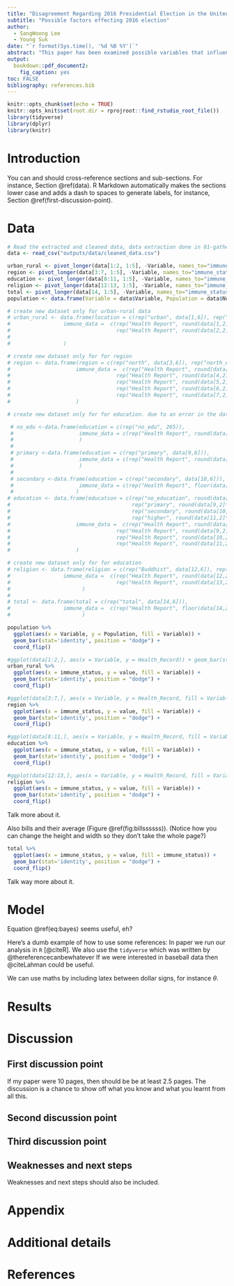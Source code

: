 ```yaml
---
title: "Disagreement Regarding 2016 Presidential Election in the United States^[Code and data are available at: https://github.com/SANGWOONG-LEE/Thailand_Healthcare]"
subtitle: "Possible factors effecting 2016 election"
author: 
  - SangWoong Lee
  - Young Suk
date: "`r format(Sys.time(), '%d %B %Y')`"
abstract: "This paper has been examined possible variables that influenced U.S citizens' choice for the 2016 U.S presidential election. We have found that there exists significantly different opinions regarding gender, wealth, race and age. This is important in a sesne that it shows thought trends as well as crucial decision indicators for voting in U.S.,With further survey at the end of this paper, we are going to explore whether this is happening only in U.S or not."
output:
  bookdown::pdf_document2:
    fig_caption: yes
toc: FALSE
bibliography: references.bib
---
```


```r
knitr::opts_chunk$set(echo = TRUE)
knitr::opts_knit$set(root.dir = rprojroot::find_rstudio_root_file())
library(tidyverse)
library(dplyr)
library(knitr)
```

# Introduction

You can and should cross-reference sections and sub-sections. For instance, Section \@ref(data). R Markdown automatically makes the sections lower case and adds a dash to spaces to generate labels, for instance, Section \@ref(first-discussion-point). 



# Data
```r
# Read the extracted and cleaned data, data extraction done in 01-gather-data.R and modification done in 02-clean-and-prepare-data.R
data <- read_csv("outputs/data/cleaned_data.csv")

urban_rural <- pivot_longer(data[1:2, 1:5], -Variable, names_to="immune_status", values_to="value")
region <- pivot_longer(data[3:7, 1:5], -Variable, names_to="immune_status", values_to="value")
education <- pivot_longer(data[8:11, 1:5], -Variable, names_to="immune_status", values_to="value")
religion <- pivot_longer(data[12:13, 1:5], -Variable, names_to="immune_status", values_to="value")
total <- pivot_longer(data[14, 1:5], -Variable, names_to="immune_status", values_to="value")
population <- data.frame(Variable = data$Variable, Population = data$Number_of_Children)

# create new dataset only for urban-rural data
# urban_rural <- data.frame(location = c(rep("urban", data[1,6]), rep("rural", data[2,6])),
#                 immune_data =  c(rep("Health Report", round(data[1,2]*data[1,6]/100)), rep("Mothers Report", round(data[1,3]*data[1,6]/100)), rep("No immune", round(data[1,5]*data[1,6]/100)), 
#                                  rep("Health Report", round(data[2,2]*data[2,6]/100)), rep("Mothers Report", round(data[2,3]*data[2,6]/100)), rep("No immune", round(data[2,5]*data[2,6]/100)))
#                 
#                 )

# create new dataset only for for region
# region <- data.frame(region = c(rep("north", data[3,6]), rep("north_east", data[4,6]), rep("central", data[5,6]), rep("south", data[6,6]), rep("bangkok", data[7,6])),
#                     immune_data =  c(rep("Health Report", round(data[3,2]*data[3,6]/100)), rep("Mothers Report", round(data[3,3]*data[3,6]/100)), rep("No immune", round(data[3,5]*data[3,6]/100)), 
#                                  rep("Health Report", round(data[4,2]*data[4,6]/100)), rep("Mothers Report", round(data[4,3]*data[4,6]/100)), rep("No immune", round(data[4,5]*data[4,6]/100)),
#                                  rep("Health Report", round(data[5,2]*data[5,6]/100)), rep("Mothers Report", round(data[5,3]*data[5,6]/100)), rep("No immune", round(data[5,5]*data[5,6]/100)), 
#                                  rep("Health Report", round(data[6,2]*data[6,6]/100)), rep("Mothers Report", round(data[6,3]*data[6,6]/100)), rep("No immune", round(data[6,5]*data[6,6]/100)),
#                                  rep("Health Report", round(data[7,2]*data[7,6]/100)), rep("Mothers Report", round(data[7,3]*data[7,6]/100)), rep("No immune", round(data[7,5]*data[7,6]/100)))
#                     )

# create new dataset only for for education. due to an error in the dataset provided by DHS, some rows will be filled with NA.

 # no_edu <-data.frame(education = c(rep("no_edu", 265)),
 #                     immune_data = c(rep("Health Report", round(data[8,2]*data[8,6]/100)), rep("Mothers Report", round(data[8,3]*data[8,6]/100)), rep("No immune", round(data[8,5]*data[8,6]/100)))
 #                     )
 # 
 # primary <-data.frame(education = c(rep("primary", data[9,6])),
 #                     immune_data = c(rep("Health Report", round(data[9,2]*data[9,6]/100)), rep("Mothers Report", floor(data[9,3]*data[9,6]/100)), rep("No immune", round(data[9,5]*data[9,6]/100)))
 #                     )
 # 
 # secondary <-data.frame(education = c(rep("secondary", data[10,6])),
 #                     immune_data = c(rep("Health Report", floor(data[10,2]*data[10,6]/100)), rep("Mothers Report", floor(data[10,3]*data[10,6]/100)), rep("No immune", round(data[10,5]*data[10,6]/100)))
 #                    )
# education <- data.frame(education = c(rep("no_education", round(data[8,2]*data[8,6]/100) + round(data[8,3]*data[8,6]/100) + round(data[8,5]*data[8,6]/100)), 
#                                       rep("primary", round(data[9,2]*data[9,6]/100) + round(data[9,3]*data[9,6]/100) + round(data[9,5]*data[9,6]/100)), 
#                                       rep("secondary", round(data[10,2]*data[10,6]/100) + round(data[10,3]*data[10,6]/100) + round(data[10,5]*data[10,6]/100)),
#                                       rep("higher", round(data[11,2]*data[11,6]/100) + round(data[11,3]*data[11,6]/100) + round(data[11,5]*data[11,6]/100))),
#                     immune_data =  c(rep("Health Report", round(data[8,2]*data[8,6]/100)), rep("Mothers Report", round(data[8,3]*data[8,6]/100)), rep("No immune", round(data[8,5]*data[8,6]/100)),
#                                  rep("Health Report", round(data[9,2]*data[9,6]/100)), rep("Mothers Report", round(data[9,3]*data[9,6]/100)), rep("No immune", round(data[9,5]*data[9,6]/100)),
#                                  rep("Health Report", round(data[10,2]*data[10,6]/100)), rep("Mothers Report", round(data[10,3]*data[10,6]/100)), rep("No immune", round(data[10,5]*data[10,6]/100)),
#                                  rep("Health Report", round(data[11,2]*data[11,6]/100)), rep("Mothers Report", round(data[11,3]*data[11,6]/100)), rep("No immune", round(data[11,5]*data[11,6]/100)))
#                     )

# create new dataset only for for education
# religion <- data.frame(religion = c(rep("Buddhist", data[12,6]), rep("Islam", data[13,6])),
#                 immune_data =  c(rep("Health Report", round(data[12,2]*data[12,6]/100)), rep("Mothers Report", round(data[12,3]*data[12,6]/100)), rep("No immune", round(data[12,5]*data[12,6]/100)), 
#                                  rep("Health Report", round(data[13,2]*data[13,6]/100)), rep("Mothers Report", round(data[13,3]*data[13,6]/100)), rep("No immune", round(data[13,5]*data[13,6]/100)))
#                       )
# 
# total <- data.frame(total = c(rep("total", data[14,6])),
#                 immune_data =  c(rep("Health Report", floor(data[14,2]*data[14,6]/100)), rep("Mothers Report", floor(data[14,3]*data[14,6]/100)), rep("No immune", floor(data[14,5]*data[14,6]/100)))
#                       )
```

```r
population %>%
  ggplot(aes(x = Variable, y = Population, fill = Variable)) +
  geom_bar(stat='identity', position = "dodge") +
  coord_flip()
```

```r
#ggplot(data[1:2,], aes(x = Variable, y = Health_Record)) + geom_bar(stat='identity') + facet_wrap(~Mothers_Report)
urban_rural %>%
  ggplot(aes(x = immune_status, y = value, fill = Variable)) +
  geom_bar(stat='identity', position = "dodge") +
  coord_flip()
```
```r
#ggplot(data[3:7,], aes(x = Variable, y = Health_Record, fill = Variable)) + geom_bar(stat='identity')
region %>%
  ggplot(aes(x = immune_status, y = value, fill = Variable)) +
  geom_bar(stat='identity', position = "dodge") +
  coord_flip()
```
```r
#ggplot(data[8:11,], aes(x = Variable, y = Health_Record, fill = Variable)) + geom_bar(stat='identity')
education %>%
  ggplot(aes(x = immune_status, y = value, fill = Variable)) +
  geom_bar(stat='identity', position = "dodge") +
  coord_flip()
```
```r
#ggplot(data[12:13,], aes(x = Variable, y = Health_Record, fill = Variable)) + geom_bar(stat='identity')
religion %>%
  ggplot(aes(x = immune_status, y = value, fill = Variable)) +
  geom_bar(stat='identity', position = "dodge") +
  coord_flip()
```
Talk more about it.

Also bills and their average (Figure \@ref(fig:billssssss)). (Notice how you can change the height and width so they don't take the whole page?)

```r
total %>%
  ggplot(aes(x = immune_status, y = value, fill = immune_status)) +
  geom_bar(stat='identity', position = "dodge") +
  coord_flip()
```

Talk way more about it. 



# Model

\begin{equation}
Pr(\theta | y) = \frac{Pr(y | \theta) Pr(\theta)}{Pr(y)}  (\#eq:bayes)
\end{equation}

Equation \@ref(eq:bayes) seems useful, eh?

Here's a dumb example of how to use some references: In paper we run our analysis in `R` [@citeR]. We also use the `tidyverse` which was written by @thereferencecanbewhatever If we were interested in baseball data then @citeLahman could be useful. 

We can use maths by including latex between dollar signs, for instance $\theta$.


# Results

# Discussion

## First discussion point

If my paper were 10 pages, then should be be at least 2.5 pages. The discussion is a chance to show off what you know and what you learnt from all this. 

## Second discussion point

## Third discussion point

## Weaknesses and next steps

Weaknesses and next steps should also be included.

\newpage

\appendix

# Appendix {-}


# Additional details


\newpage


# References


